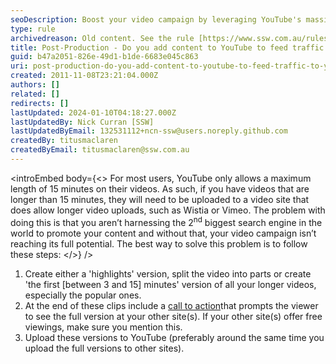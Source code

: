 ```yaml
---
seoDescription: Boost your video campaign by leveraging YouTube's massive audience and driving traffic to your other sites with bite-sized highlights clips.
type: rule
archivedreason: Old content. See the rule [https://www.ssw.com.au/rules/videos-youtube-friendly](/rules/videos-youtube-friendly) about having shorter videos over larger ones
title: Post-Production - Do you add content to YouTube to feed traffic to your other sites?
guid: b47a2051-826e-49d1-b1de-6683e045c863
uri: post-production-do-you-add-content-to-youtube-to-feed-traffic-to-your-other-sites
created: 2011-11-08T23:21:04.000Z
authors: []
related: []
redirects: []
lastUpdated: 2024-01-10T04:18:27.000Z
lastUpdatedBy: Nick Curran [SSW]
lastUpdatedByEmail: 132531112+ncn-ssw@users.noreply.github.com
createdBy: titusmaclaren
createdByEmail: titusmaclaren@ssw.com.au
---
```


<introEmbed
  body={<>
For most users, YouTube only allows a maximum length of 15 minutes on their videos. As such, if you have videos that are longer than 15 minutes, they will need to be uploaded to a video site that does allow longer video uploads, such as Wistia or Vimeo. The problem with doing this is that you aren’t harnessing the 2<sup>nd</sup> biggest search engine in the world to promote your content and without that, your video campaign isn’t reaching its full potential. The best way to solve this problem is to follow these steps:
  </>}
/>
1. Create either a 'highlights' version, split the video into parts or create 'the first [between 3 and 15] minutes' version of all your longer videos, especially the popular ones.
2. At the end of these clips include a [call to action](/production-do-you-add-a-call-to-action)that prompts the viewer to see the full version at your other site(s). If your other site(s) offer free viewings, make sure you mention this.
3. Upload these versions to YouTube (preferably around the same time you upload the full versions to other sites).
